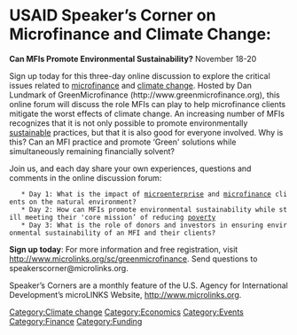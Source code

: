 = USAID Speaker’s Corner on Microfinance and Climate Change: =
'''Can MFIs Promote Environmental Sustainability?'''
November 18-20 

Sign up today for this three-day online discussion to explore the critical issues related to [[microfinance]] and [[climate change]]. Hosted by Dan Lundmark of GreenMicrofinance (http://www.greenmicrofinance.org), this online forum will discuss the role MFIs can play to help microfinance clients mitigate the worst effects of climate change. An increasing number of MFIs recognizes that it is not only possible to promote environmentally [[sustainable]] practices, but that it is also good for everyone involved. Why is this? Can an MFI practice and promote ‘Green' solutions while simultaneously remaining financially solvent? 

Join us, and each day share your own experiences, questions and comments in the online discussion forum: 

    * Day 1: What is the impact of [[microenterprise]] and [[microfinance]] clients on the natural environment?  
    * Day 2: How can MFIs promote environmental sustainability while still meeting their 'core mission’ of reducing [[poverty]]
    * Day 3: What is the role of donors and investors in ensuring environmental sustainability of an MFI and their clients?

'''Sign up today''': For more information and free registration, visit http://www.microlinks.org/sc/greenmicrofinance. Send questions to speakerscorner@microlinks.org.

Speaker’s Corners are a monthly feature of the U.S. Agency for International Development’s microLINKS Website, http://www.microlinks.org.

[[Category:Climate change]]
[[Category:Economics]]
[[Category:Events]]
[[Category:Finance]]
[[Category:Funding]]